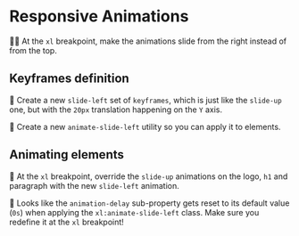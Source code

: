 # Responsive Animations

👨‍💼 At the `xl` breakpoint, make the animations slide from the right instead of from the top.

## Keyframes definition

🐨 Create a new `slide-left` set of `keyframes`, which is just like the `slide-up` one, but with the `20px` translation happening on the `Y` axis.

🐨 Create a new `animate-slide-left` utility so you can apply it to elements.

## Animating elements

🐨 At the `xl` breakpoint, override the `slide-up` animations on the logo, `h1` and paragraph with the new `slide-left` animation.

🦉 Looks like the `animation-delay` sub-property gets reset to its default value (`0s`) when applying the `xl:animate-slide-left` class. Make sure you redefine it at the `xl` breakpoint!
